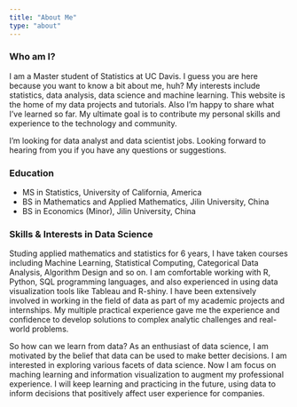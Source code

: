 ```yaml
---
title: "About Me"
type: "about"
---
```


### Who am I? 
I am a Master student of Statistics at UC Davis. I guess you are here because you want to know a bit about me, huh? My interests include statistics, data analysis, data science and machine learning. This website is the home of my data projects and tutorials. Also I'm happy to share what I've learned so far. My ultimate goal is to contribute my personal skills and experience to the technology and community.

I'm looking for data analyst and data scientist jobs. Looking forward to hearing from you if you have any questions or suggestions.

### Education

* MS in Statistics, University of California, America
* BS in Mathematics and Applied Mathematics, Jilin University, China
* BS in Economics (Minor), Jilin University, China 


### Skills & Interests in Data Science

Studing applied mathematics and statistics for 6 years, I have taken courses including Machine Learning, Statistical Computing, Categorical Data Analysis, Algorithm Design and so on. I am comfortable working with R, Python, SQL programming languages, and also experienced in using data visualization tools like Tableau and R-shiny. I have been extensively involved in working in the field of data as part of my academic projects and internships. My multiple practical experience gave me the experience and confidence to develop solutions to complex analytic challenges and real-world problems.

So how can we learn from data? As an enthusiast of data science, I am motivated by the belief that data can be used to make better decisions. I am interested in exploring various facets of data science. Now I am focus on maching learning and information visualization to augment my professional experience. I will keep learning and practicing in the future, using data to inform decisions that positively affect user experience for companies. 

